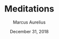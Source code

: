 ---
title: Meditations
author: Marcus Aurelius
date: December 31, 2018
rating: 10
coverImage: https://raw.githubusercontent.com/shea256/shea.io-bookshelf/main/public/books/meditations.jpg
spineColor: "#ffffff"
textColor: "#000000"
---